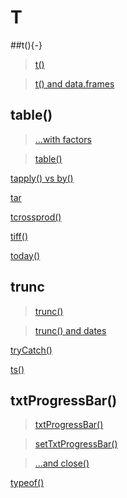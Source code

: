 # T {-}

##t(){-}

>[t()](https://linkedin-learning.pxf.io/rweekly_matrix)

>[t() and data.frames](https://linkedin-learning.pxf.io/rweekly_transpose)

## table(){-}

> [...with factors](https://linkedin-learning.pxf.io/rweekly_factor)

> [table()](https://linkedin-learning.pxf.io/rweekly_table)

[tapply() vs by()](https://linkedin-learning.pxf.io/rweekly_by)

[tar](https://linkedin-learning.pxf.io/rweekly_ziptar)

[tcrossprod()](https://linkedin-learning.pxf.io/rweeklyCrossprod)

[tiff()](linkedin-learning.pxf.io/rweekly_plottofile)

[today()](https://linkedin-learning.pxf.io/rdatesLubridateParsing)

## trunc{-}

>[trunc()](https://linkedin-learning.pxf.io/rweekly_round)

>[trunc() and dates](https://linkedin-learning.pxf.io/rdatesCutSeq)

[tryCatch()](https://linkedin-learning.pxf.io/rweekly_trycatch)

[ts()](https://linkedin-learning.pxf.io/rdatesHowstored)

## txtProgressBar(){-}

>[txtProgressBar()](https://linkedin-learning.pxf.io/txtprogressbar)

>[setTxtProgressBar()](https://linkedin-learning.pxf.io/txtprogressbar)

>[...and close()](https://linkedin-learning.pxf.io/txtprogressbar)

[typeof()](https://linkedin-learning.pxf.io/braclets)
